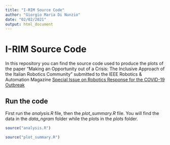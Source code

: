 ```yaml
---
title: "I-RIM Source Code"
author: "Giorgio Maria Di Nunzio"
date: "02/02/2021"
output: html_document
---
```


# I-RIM Source Code

In this repository you can find the source code used to produce the plots of the paper "Making an Opportunity out of a Crisis: The Inclusive Approach of the Italian Robotics Community" submitted to the IEEE Robotics & Automation Magazine [Special Issue on Robotics Response for the COVID-19 Outbreak]( https://ieeexplore.ieee.org/document/9113353)

## Run the code

First run the *analysis.R* file, then the *plot_summary.R* file. You will find the data in the *data_ngram* folder while the plots in the *plots* folder.

```r

source("analysis.R")

source("plot_summary.R")

```
